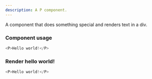 ```yaml
---
description: A P component.
---
```



A component that does something special and renders text in a div.

### Component usage
```js
<P>Hello world!</P>
```

### Render hello world!

```js live
<P>Hello world!</P>
```
